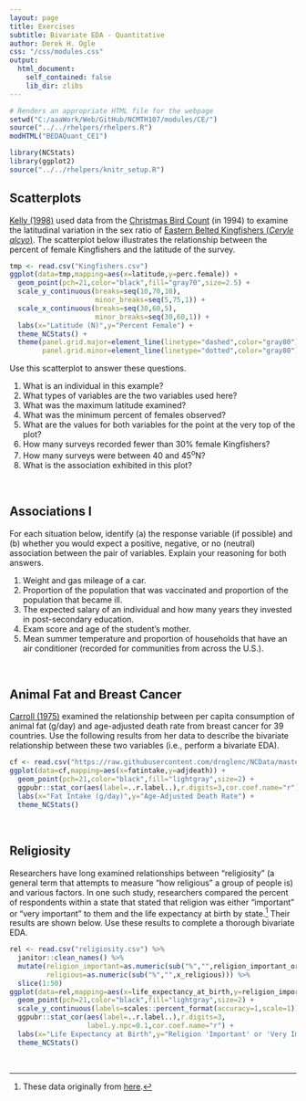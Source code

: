 ```yaml
---
layout: page
title: Exercises
subtitle: Bivariate EDA - Quantitative
author: Derek H. Ogle
css: "/css/modules.css"
output:
  html_document:
    self_contained: false
    lib_dir: zlibs
---
```


```r
# Renders an appropriate HTML file for the webpage
setwd("C:/aaaWork/Web/GitHub/NCMTH107/modules/CE/")
source("../../rhelpers/rhelpers.R")
modHTML("BEDAQuant_CE1")
```

```r
library(NCStats)
library(ggplot2)
source("../../rhelpers/knitr_setup.R")
```

## Scatterplots
[Kelly (1998)](https://sora.unm.edu/sites/default/files/journals/jfo/v069n03/p0386-p0390.pdf) used data from the [Christmas Bird Count](https://en.wikipedia.org/wiki/Christmas_Bird_Count) (in 1994) to examine the latitudinal variation in the sex ratio of [Eastern Belted Kingfishers (*Ceryle alcyo*)](https://en.wikipedia.org/wiki/Belted_kingfisher).  The scatterplot below illustrates the relationship between the percent of female Kingfishers and the latitude of the survey.

```r
tmp <- read.csv("Kingfishers.csv")
ggplot(data=tmp,mapping=aes(x=latitude,y=perc.female)) +
  geom_point(pch=21,color="black",fill="gray70",size=2.5) +
  scale_y_continuous(breaks=seq(10,70,10),
                     minor_breaks=seq(5,75,1)) +
  scale_x_continuous(breaks=seq(30,60,5),
                     minor_breaks=seq(30,60,1)) +
  labs(x="Latitude (N)",y="Percent Female") +
  theme_NCStats() +
  theme(panel.grid.major=element_line(linetype="dashed",color="gray80"),
        panel.grid.minor=element_line(linetype="dotted",color="gray80"))
```

Use this scatterplot to answer these questions.

1. What is an individual in this example?
1. What types of variables are the two variables used here?
1. What was the maximum latitude examined?
1. What was the minimum percent of females observed?
1. What are the values for both variables for the point at the very top of the plot?
1. How many surveys recorded fewer than 30% female Kingfishers?
1. How many surveys were between 40 and 45<sup>o</sup>N?
1. What is the association exhibited in this plot?

<br>

## Associations I

For each situation below, identify (a) the response variable (if possible) and (b) whether you would expect a positive, negative, or no (neutral) association between the pair of variables.  Explain your reasoning for both answers.

1. Weight and gas mileage of a car.
1. Proportion of the population that was vaccinated and proportion of the population that became ill.
1. The expected salary of an individual and how many years they invested in post-secondary education.
1. Exam score and age of the student's mother.
1. Mean summer temperature and proportion of households that have an air conditioner (recorded for communities from across the U.S.).

<br>

## Animal Fat and Breast Cancer
[Carroll (1975)](https://www.ncbi.nlm.nih.gov/pubmed/1104150) examined the relationship between per capita consumption of animal fat (g/day) and age-adjusted death rate from breast cancer for 39 countries. Use the following results from her data to describe the bivariate relationship between these two variables (i.e., perform a bivariate EDA).

```r
cf <- read.csv("https://raw.githubusercontent.com/droglenc/NCData/master/CancerFat.csv")
ggplot(data=cf,mapping=aes(x=fatintake,y=adjdeath)) +
  geom_point(pch=21,color="black",fill="lightgray",size=2) +
  ggpubr::stat_cor(aes(label=..r.label..),r.digits=3,cor.coef.name="r") +
  labs(x="Fat Intake (g/day)",y="Age-Adjusted Death Rate") +
  theme_NCStats()
```

<br>

## Religiosity
Researchers have long examined relationships between "religiosity" (a general term that attempts to measure "how religious" a group of people is) and various factors. In one such study, researchers compared the percent of respondents within a state that stated that religion was either "important" or "very important" to them and the life expectancy at birth by state.[^reldata] Their results are shown below. Use these results to complete a thorough bivariate EDA.

```r
rel <- read.csv("religiosity.csv") %>%
  janitor::clean_names() %>%
  mutate(religion_important=as.numeric(sub("%","",religion_important_or_very_important)),
         religious=as.numeric(sub("%","",x_religious))) %>%
  slice(1:50)
ggplot(data=rel,mapping=aes(x=life_expectancy_at_birth,y=religion_important)) +
  geom_point(pch=21,color="black",fill="lightgray",size=2) +
  scale_y_continuous(labels=scales::percent_format(accuracy=1,scale=1)) +
  ggpubr::stat_cor(aes(label=..r.label..),r.digits=3,
                   label.y.npc=0.1,cor.coef.name="r") +
  labs(x="Life Expectancy at Birth",y="Religion 'Important' or 'Very Important'") +
  theme_NCStats()
```

&nbsp;

[^reldata]: These data originally from [here](https://wordsimade.wordpress.com/2018/05/09/is-religion-good-for-societies/).
